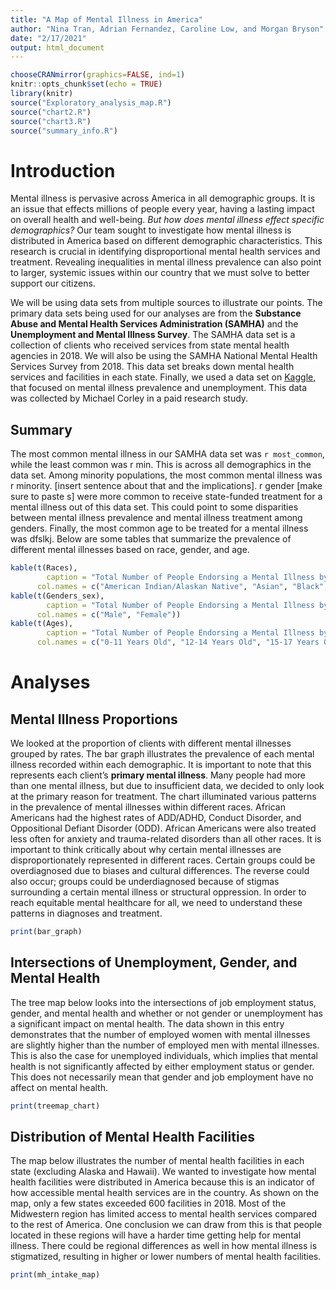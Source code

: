 ```yaml
---
title: "A Map of Mental Illness in America"
author: "Nina Tran, Adrian Fernandez, Caroline Low, and Morgan Bryson"
date: "2/17/2021"
output: html_document
---
```

```r
chooseCRANmirror(graphics=FALSE, ind=1)
knitr::opts_chunk$set(echo = TRUE)
library(knitr)
source("Exploratory_analysis_map.R")
source("chart2.R")
source("chart3.R")
source("summary_info.R")
```


# Introduction

Mental illness is pervasive across America in all demographic groups. It is an issue that effects millions of people every year, having a lasting impact on overall health and well-being. _But how does mental illness effect specific demographics?_ Our team sought to investigate how mental illness is distributed in America based on different demographic characteristics. This research is crucial in identifying disproportional mental health services and treatment. Revealing inequalities in mental illness prevalence can also point to larger, systemic issues within our country that we must solve to better support our citizens.

We will be using data sets from multiple sources to illustrate our points. The primary data sets being used for our analyses are from the **Substance Abuse and Mental Health Services Administration (SAMHA)** and the **Unemployment and Mental Illness Survey**. The SAMHA data set is a collection of clients who received services from state mental health agencies in 2018. We will also be using the SAMHA National Mental Health Services Survey from 2018. This data set breaks down mental health services and facilities in each state. Finally, we used a data set on [Kaggle](https://www.kaggle.com/michaelacorley/unemployment-and-mental-illness-survey), that focused on mental illness prevalence and unemployment. This data was collected by Michael Corley in a paid research study.

## Summary

The most common mental illness in our SAMHA data set was `r most_common`, while the least common was r min. This is across all demographics in the data set. Among minority populations, the most common mental illness was r minority. [insert sentence about that and the implications]. r gender [make sure to paste s] were more common to receive state-funded treatment for a mental illness out of this data set. This could point to some disparities between mental illness prevalence and mental illness treatment among genders. Finally, the most common age to be treated for a mental illness was dfslkj. Below are some tables that summarize the prevalence of different mental illnesses based on race, gender, and age.

```r
kable(t(Races),
        caption = "Total Number of People Endorsing a Mental Illness by Race",
      col.names = c("American Indian/Alaskan Native", "Asian", "Black", "Native Hawaiian/Pacific Islander", "White", "Other/Multiracial"))
kable(t(Genders_sex),
        caption = "Total Number of People Endorsing a Mental Illness by Gender",
      col.names = c("Male", "Female"))
kable(t(Ages),
        caption = "Total Number of People Endorsing a Mental Illness by Age Range",
      col.names = c("0-11 Years Old", "12-14 Years Old", "15-17 Years Old", "18-20 Years Old", "21-24 Years Old", "25-29 Years Old", "30-34 Years Old", "35-39 Years Old", "40-44 Years Old", "45-49 Years Old", "50-54 Years Old", "55-59 Years Old", "60-64 Years Old", "65 Years and Older"))
```

# Analyses

## Mental Illness Proportions

We looked at the proportion of clients with different mental illnesses grouped by rates. The bar graph illustrates the prevalence of each mental illness recorded within each demographic. It is important to note that this represents each client's **primary mental illness**. Many people had more than one mental illness, but due to insufficient data, we decided to only look at the primary reason for treatment. The chart illuminated various patterns in the prevalence of mental illnesses within different races. African Americans had the highest rates of ADD/ADHD, Conduct Disorder, and Oppositional Defiant Disorder (ODD). African Americans were also treated less often for anxiety and trauma-related disorders than all other races. It is important to think critically about why certain mental illnesses are disproportionately represented in different races. Certain groups could be overdiagnosed due to biases and cultural differences. The reverse could also occur; groups could be underdiagnosed because of stigmas surrounding a certain mental illness or structural oppression. In order to reach equitable mental healthcare for all, we need to understand these patterns in diagnoses and treatment.

```r
print(bar_graph)
```

## Intersections of Unemployment, Gender, and Mental Health

The tree map below looks into the intersections of job employment status, gender, and mental health and whether or not gender or unemployment has a significant impact on mental health. The data shown in this entry demonstrates that the number of employed women with mental illnesses are slightly higher than the number of employed men with mental illnesses. This is also the case for unemployed individuals, which implies that mental health is not significantly affected by either employment status or gender. This does not necessarily mean that gender and job employment have no affect on mental health.

```r
print(treemap_chart)
```

## Distribution of Mental Health Facilities

The map below illustrates the number of mental health facilities in each state (excluding Alaska and Hawaii). We wanted to investigate how mental health facilities were distributed in America because this is an indicator of how accessible mental health services are in the country. As shown on the map, only a few states exceeded 600 facilities in 2018. Most of the Midwestern region has limited access to mental health services compared to the rest of America. One conclusion we can draw from this is that people located in these regions will have a harder time getting help for mental illness. There could be regional differences as well in how mental illness is stigmatized, resulting in higher or lower numbers of mental health facilities.

```r
print(mh_intake_map)
```





